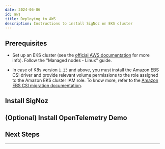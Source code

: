 ```yaml
---
date: 2024-06-06
id: aws
title: Deploying to AWS
description: Instructions to install SigNoz on EKS cluster
---
```



<HostingDecision />

## Prerequisites

- Set up an EKS cluster (see the [official AWS documentation][1] for more info). Follow the "Managed nodes - Linux" guide.

<CommonPrerequisites />

- In case of K8s version `1.23` and above, you must install the Amazon EBS CSI driver
  and provide relevant volume permissions to the role assigned to the Amazon EKS cluster
  IAM role. To know more, refer to the [Amazon EBS CSI migration documentation][2].

## Install SigNoz

<K8sInstall />

## (Optional) Install OpenTelemetry Demo

<K8sOtelDemo />

## Next Steps

<K8sNextSteps/>

---

[1]: https://docs.aws.amazon.com/eks/latest/userguide/getting-started-eksctl.html
[2]: https://docs.aws.amazon.com/eks/latest/userguide/ebs-csi-migration-faq.html
[3]: https://github.com/SigNoz/charts/tree/main/charts/signoz#configuration
